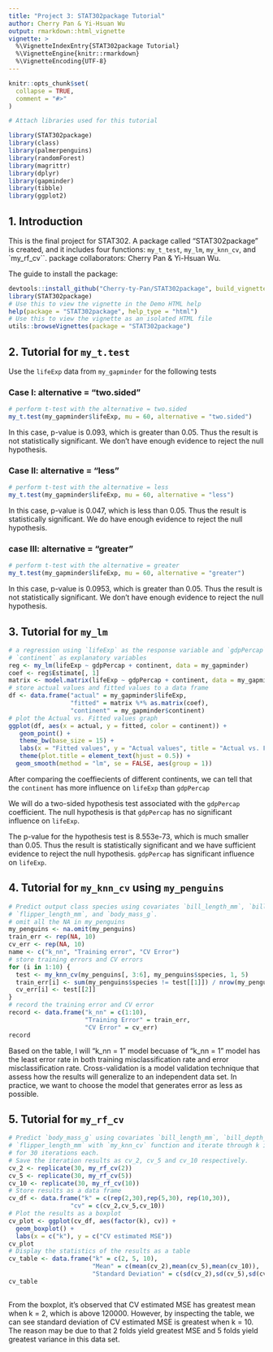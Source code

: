 ```yaml
---
title: "Project 3: STAT302package Tutorial"
author: Cherry Pan & Yi-Hsuan Wu
output: rmarkdown::html_vignette
vignette: >
  %\VignetteIndexEntry{STAT302package Tutorial}
  %\VignetteEngine{knitr::rmarkdown}
  %\VignetteEncoding{UTF-8}
---
```


```r
knitr::opts_chunk$set(
  collapse = TRUE,
  comment = "#>"
)
```

```r
# Attach libraries used for this tutorial

library(STAT302package)
library(class)
library(palmerpenguins)
library(randomForest)
library(magrittr)
library(dplyr)
library(gapminder)
library(tibble)
library(ggplot2)

```


## 1. Introduction

This is the final project for STAT302. A package called "STAT302package" is created, and it includes four functions: `my_t_test`, `my_lm`, `my_knn_cv`, and `my_rf_cv``.
package collaborators: Cherry Pan & Yi-Hsuan Wu.

The guide to install the package:
```r
devtools::install_github("Cherry-ty-Pan/STAT302package", build_vignette = TRUE, build_opts = c())
library(STAT302package)
# Use this to view the vignette in the Demo HTML help
help(package = "STAT302package", help_type = "html")
# Use this to view the vignette as an isolated HTML file
utils::browseVignettes(package = "STAT302package")
```


## 2. Tutorial for `my_t.test`

Use the `lifeExp` data from `my_gapminder` for the following tests

### Case I: alternative = "two.sided"
 \begin{align}
  H_0: \mu &= 60,\\
  H_a: \mu &\neq 60.
  \end{align}
  
```r
# perform t-test with the alternative = two.sided
my_t.test(my_gapminder$lifeExp, mu = 60, alternative = "two.sided")
```
In this case, p-value is 0.093, which is greater than 0.05. Thus the result is not statistically significant.
We don't have enough evidence to reject the null hypothesis.

### Case II: alternative = "less"
  \begin{align}
  H_0: \mu &= 60,\\
  H_a: \mu &< 60.
  \end{align}
  
```r
# perform t-test with the alternative = less
my_t.test(my_gapminder$lifeExp, mu = 60, alternative = "less")
```
In this case, p-value is 0.047, which is less than 0.05. Thus the result is statistically significant.
We do have enough evidence to reject the null hypothesis. 

### case III: alternative = "greater"
  \begin{align}
  H_0: \mu &= 60,\\
  H_a: \mu &> 60.
  \end{align}
```r
# perform t-test with the alternative = greater
my_t.test(my_gapminder$lifeExp, mu = 60, alternative = "greater")
```
In this case, p-value is 0.0953, which is greater than 0.05. Thus the result is not statistically significant.
We don't have enough evidence to reject the null hypothesis.

## 3. Tutorial for `my_lm`
```r
# a regression using `lifeExp` as the response variable and `gdpPercap` and
# `continent` as explanatory variables
reg <- my_lm(lifeExp ~ gdpPercap + continent, data = my_gapminder)
coef <- reg$Estimate[, 1]
matrix <- model.matrix(lifeExp ~ gdpPercap + continent, data = my_gapminder)
# store actual values and fitted values to a data frame
df <- data.frame("actual" = my_gapminder$lifeExp, 
                 "fitted" = matrix %*% as.matrix(coef), 
                 "continent" = my_gapminder$continent)
# plot the Actual vs. Fitted values graph
ggplot(df, aes(x = actual, y = fitted, color = continent)) +
   geom_point() +
   theme_bw(base_size = 15) +
   labs(x = "Fitted values", y = "Actual values", title = "Actual vs. Fitted") + 
   theme(plot.title = element_text(hjust = 0.5)) +
  geom_smooth(method = "lm", se = FALSE, aes(group = 1))
```

After comparing the coeffiecients of different continents, we can tell that the `continent` has more influence on `lifeExp` than `gdpPercap`

We will do a two-sided hypothesis test associated with the `gdpPercap` coefficient. The null hypothesis is that `gdpPercap` has no significant influence on `lifeExp`.

  \begin{align}
  H_0: \beta &= 0,\\
  H_a: \beta &\neq 0.
  \end{align}

The p-value for the hypothesis test is 8.553e-73, which is much smaller than 0.05. Thus the result is statistically significant and we have sufficient evidence to reject the null hypothesis. `gdpPercap` has significant influence on `lifeExp`.
  

## 4. Tutorial for `my_knn_cv` using `my_penguins`

```r
# Predict output class species using covariates `bill_length_mm`, `bill_depth_mm`, 
# `flipper_length_mm`, and `body_mass_g`.
# omit all the NA in my_penguins
my_penguins <- na.omit(my_penguins)
train_err <- rep(NA, 10)
cv_err <- rep(NA, 10)
name <- c("k_nn", "Training error", "CV Error")
# store training errors and CV errors
for (i in 1:10) {
  test <- my_knn_cv(my_penguins[, 3:6], my_penguins$species, 1, 5)
  train_err[i] <- sum(my_penguins$species != test[[1]]) / nrow(my_penguins)
  cv_err[i] <- test[[2]]
}
# record the training error and CV error
record <- data.frame("k_nn" = c(1:10), 
                     "Training Error" = train_err, 
                     "CV Error" = cv_err)
record
```

Based on the table, I will "k_nn = 1" model becuase of "k_nn = 1" model has the least error rate in both training misclassification rate and error misclassification rate. 
Cross-validation is a model validation technique that assess how the results  will generalize to an independent data set. In practice, we want to choose the model that generates error as less as possible. 


## 5. Tutorial for `my_rf_cv`
```r

# Predict `body_mass_g` using covariates `bill_length_mm`, `bill_depth_mm`, and 
# `flipper_length_mm` with `my_knn_cv` function and iterate through k in c(2, 5, 10)  
# for 30 iterations each.
# Save the iteration results as cv_2, cv_5 and cv_10 respectively.
cv_2 <- replicate(30, my_rf_cv(2))
cv_5 <- replicate(30, my_rf_cv(5))
cv_10 <- replicate(30, my_rf_cv(10))
# Store results as a data frame
cv_df <- data.frame("k" = c(rep(2,30),rep(5,30), rep(10,30)),
                 "cv" = c(cv_2,cv_5,cv_10))
# Plot the results as a boxplot
cv_plot <- ggplot(cv_df, aes(factor(k), cv)) +
  geom_boxplot() +
  labs(x = c("k"), y = c("CV estimated MSE"))
cv_plot
# Display the statistics of the results as a table
cv_table <- data.frame("k" = c(2, 5, 10),
                       "Mean" = c(mean(cv_2),mean(cv_5),mean(cv_10)),
                       "Standard Deviation" = c(sd(cv_2),sd(cv_5),sd(cv_10)))
cv_table
                       
```
From the boxplot, it's observed that CV estimated MSE has greatest mean when k = 2,
which is above 120000. However, by inspecting the table, we can see standard deviation
of CV estimated MSE is greatest when k = 10. The reason may be due to that 2 folds 
yield  greatest MSE and 5 folds yield greatest variance in this data set.
